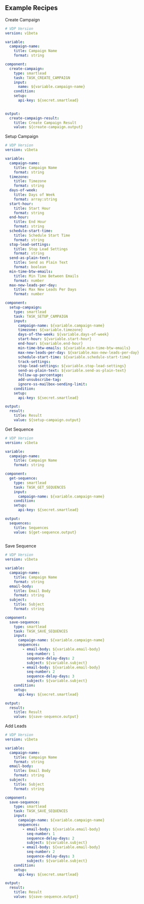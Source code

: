 ## Example Recipes

Create Campaign

```yaml
# VDP Version
version: v1beta

variable:
  campaign-name:
    title: Campaign Name
    format: string

component:
  create-campaign:
    type: smartlead
    task: TASK_CREATE_CAMPAIGN
    input:
      name: ${variable.campaign-name}
    condition:  
    setup:
      api-key: ${secret.smartlead}
  

output:
  create-campaign-result:
    title: Create Campaign Result
    value: ${create-campaign.output}
```


Setup Campaign

```yaml
# VDP Version
version: v1beta

variable:
  campaign-name:
    title: Campaign Name
    format: string
  timezone:
    title: Timezone
    format: string
  days-of-week:
    title: Days of Week
    format: array:string
  start-hour:
    title: Start Hour
    format: string
  end-hour:
    title: End Hour
    format: string
  schedule-start-time:
    title: Schedule Start Time
    format: string
  stop-lead-settings:
    title: Stop Lead Settings
    format: string
  send-as-plain-text:
    title: Send as Plain Text
    format: boolean
  min-time-btw-emails:
    title: Min Time Between Emails
    format: number
  max-new-leads-per-day:
    title: Max New Leads Per Days
    format: number

component:
  setup-campaign:
    type: smartlead
    task: TASK_SETUP_CAMPAIGN
    input:
      campaign-name: ${variable.campaign-name}
      timezone: ${variable.timezone}
      days-of-the-week: ${variable.days-of-week}
      start-hour: ${variable.start-hour}
      end-hour: ${variable.end-hour}
      min-time-btw-emails: ${variable.min-time-btw-emails}
      max-new-leads-per-day: ${variable.max-new-leads-per-day}
      schedule-start-time: ${variable.schedule-start-time}
      track-settings: 
      stop-lead-settings: ${variable.stop-lead-settings}
      send-as-plain-text: ${variable.send-as-plain-text}
      follow-up-percentage:
      add-unsubscribe-tag:
      ignore-ss-mailbox-sending-limit:
    condition:
    setup:
      api-key: ${secret.smartlead}

output:
  result:
    title: Result
    value: ${setup-campaign.output}
```

Get Sequence
```yaml
# VDP Version
version: v1beta

variable:
  campaign-name:
    title: Campaign Name
    format: string

component:
  get-sequence:
    type: smartlead
    task: TASK_GET_SEQUENCES
    input:
      campaign-name: ${variable.campaign-name}
    condition:  
    setup:
      api-key: ${secret.smartlead}

output:
  sequences:
    title: Sequences
    value: ${get-sequence.output}
    
```

Save Sequence
```yaml
# VDP Version
version: v1beta

variable:
  campaign-name:
    title: Campaign Name
    format: string
  email-body:
    title: Email Body
    format: string
  subject:
    title: Subject
    format: string

component:
  save-sequence:
    type: smartlead
    task: TASK_SAVE_SEQUENCES
    input:
      campaign-name: ${variable.campaign-name}
      sequences:
        - email-body: ${variable.email-body}
          seq-number: 1
          sequence-delay-days: 2
          subject: ${variable.subject} 
        - email-body: ${variable.email-body}
          seq-number: 2
          sequence-delay-days: 3
          subject: ${variable.subject}
    condition:  
    setup:
      api-key: ${secret.smartlead}

output:
  result:
    title: Result
    value: ${save-sequence.output}
```

Add Leads
```yaml
# VDP Version
version: v1beta

variable:
  campaign-name:
    title: Campaign Name
    format: string
  email-body:
    title: Email Body
    format: string
  subject:
    title: Subject
    format: string

component:
  save-sequence:
    type: smartlead
    task: TASK_SAVE_SEQUENCES
    input:
      campaign-name: ${variable.campaign-name}
      sequences:
        - email-body: ${variable.email-body}
          seq-number: 1
          sequence-delay-days: 2
          subject: ${variable.subject} 
        - email-body: ${variable.email-body}
          seq-number: 2
          sequence-delay-days: 3
          subject: ${variable.subject}
    condition:  
    setup:
      api-key: ${secret.smartlead}

output:
  result:
    title: Result
    value: ${save-sequence.output}
```


